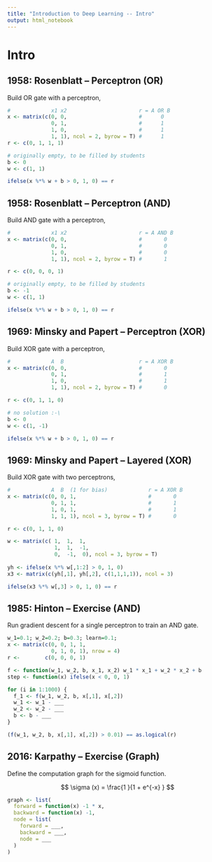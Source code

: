 ```yaml
---
title: "Introduction to Deep Learning -- Intro"
output: html_notebook
---
```


# Intro

## 1958: Rosenblatt -- Perceptron (OR)

Build OR gate with a perceptron,

```r
#             x1 x2                       r = A OR B 
x <- matrix(c(0, 0,                       #      0
              0, 1,                       #      1
              1, 0,                       #      1
              1, 1), ncol = 2, byrow = T) #      1
r <- c(0, 1, 1, 1)

# originally empty, to be filled by students
b <- 0
w <- c(1, 1)

ifelse(x %*% w + b > 0, 1, 0) == r
```

## 1958: Rosenblatt -- Perceptron (AND)

Build AND gate with a perceptron,

```r
#             x1 x2                       r = A AND B 
x <- matrix(c(0, 0,                       #       0
              0, 1,                       #       0
              1, 0,                       #       0
              1, 1), ncol = 2, byrow = T) #       1

r <- c(0, 0, 0, 1)

# originally empty, to be filled by students
b <- -1
w <- c(1, 1)

ifelse(x %*% w + b > 0, 1, 0) == r
```

## 1969: Minsky and Papert -- Perceptron (XOR)

Build XOR gate with a perceptron,

```r
#             A  B                        r = A XOR B 
x <- matrix(c(0, 0,                       #       0
              0, 1,                       #       1
              1, 0,                       #       1
              1, 1), ncol = 2, byrow = T) #       0

r <- c(0, 1, 1, 0)

# no solution :-\
b <- 0
w <- c(1, -1)

ifelse(x %*% w + b > 0, 1, 0) == r
```

## 1969: Minsky and Papert -- Layered (XOR)

Build XOR gate with two perceptrons,

```r
#             A  B  (1 for bias)             r = A XOR B 
x <- matrix(c(0, 0, 1,                       #       0
              0, 1, 1,                       #       1
              1, 0, 1,                       #       1
              1, 1, 1), ncol = 3, byrow = T) #       0

r <- c(0, 1, 1, 0)

w <- matrix(c( 1,  1,  1,
               1,  1,  -1,
               0,  -1,  0), ncol = 3, byrow = T)
              
yh <- ifelse(x %*% w[,1:2] > 0, 1, 0)
x3 <- matrix(c(yh[,1], yh[,2], c(1,1,1,1)), ncol = 3)

ifelse(x3 %*% w[,3] > 0, 1, 0) == r
```

## 1985: Hinton -- Exercise (AND)

Run gradient descent for a single perceptron to train an AND gate.

```r
w_1=0.1; w_2=0.2; b=0.3; learn=0.1;
x <- matrix(c(0, 0, 1, 1,
              0, 1, 0, 1), nrow = 4)
r <-        c(0, 0, 0, 1)

f <- function(w_1, w_2, b, x_1, x_2) w_1 * x_1 + w_2 * x_2 + b
step <- function(x) ifelse(x < 0, 0, 1)
```

```r
for (i in 1:1000) {
  f_1 <- f(w_1, w_2, b, x[,1], x[,2])
  w_1 <- w_1 - ___
  w_2 <- w_2 - ___
  b <- b - ___
}

(f(w_1, w_2, b, x[,1], x[,2]) > 0.01) == as.logical(r)
```

## 2016: Karpathy -- Exercise (Graph)

Define the computation graph for the sigmoid function.

$$ \sigma (x) =  \frac{1 }{1 + e^{-x} } $$

```r
graph <- list(
  forward = function(x) -1 * x,
  backward = function(x) -1,
  node = list(
    forward = ___,
    backward = ___,
    node = ___
  )
)
```
